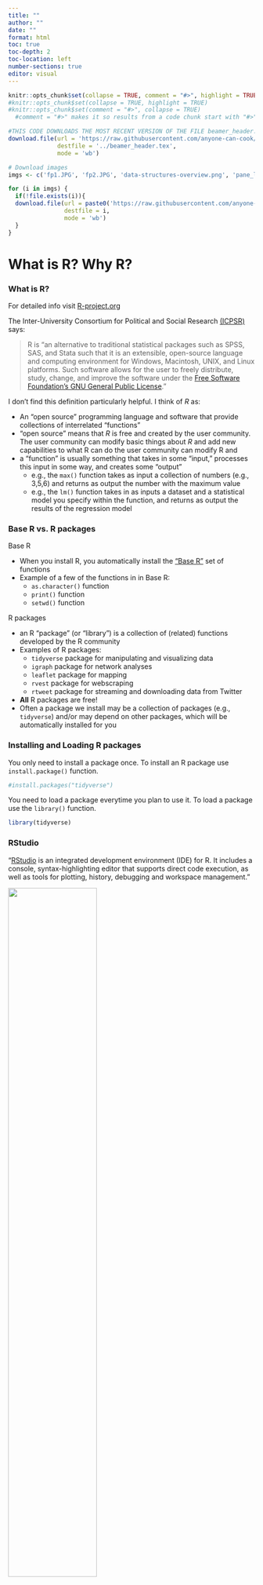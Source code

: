```yaml
---
title: ""
author: ""
date: ""
format: html
toc: true
toc-depth: 2
toc-location: left
number-sections: true
editor: visual
---
```


```r
knitr::opts_chunk$set(collapse = TRUE, comment = "#>", highlight = TRUE)
#knitr::opts_chunk$set(collapse = TRUE, highlight = TRUE)
#knitr::opts_chunk$set(comment = "#>", collapse = TRUE)
  #comment = "#>" makes it so results from a code chunk start with "#>"; default is "##"
```

```r
#THIS CODE DOWNLOADS THE MOST RECENT VERSION OF THE FILE beamer_header.tex AND SAVES IT TO THE DIRECTORY ONE LEVEL UP FROM THIS .RMD LECTURE FILE
download.file(url = 'https://raw.githubusercontent.com/anyone-can-cook/rclass1/master/lectures/beamer_header.tex', 
              destfile = '../beamer_header.tex',
              mode = 'wb')
```

```r
# Download images
imgs <- c('fp1.JPG', 'fp2.JPG', 'data-structures-overview.png', 'pane_layout.png')

for (i in imgs) {
  if(!file.exists(i)){
  download.file(url = paste0('https://raw.githubusercontent.com/anyone-can-cook/rclass1/master/lectures/intro_to_r/', i), 
                destfile = i,
                mode = 'wb')
  }
}
```

# What is R? Why R?

### What is R?

For detailed info visit [R-project.org](https://www.r-project.org/about.html)

\medskip

The Inter-University Consortium for Political and Social Research [(ICPSR)](https://www.icpsr.umich.edu/icpsrweb/content/shared/ICPSR/faqs/what-is-r.html) says:

\medskip

> R is "an alternative to traditional statistical packages such as SPSS, SAS, and Stata such that it is an extensible, open-source language and computing environment for Windows, Macintosh, UNIX, and Linux platforms. Such software allows for the user to freely distribute, study, change, and improve the software under the [Free Software Foundation's GNU General Public License](https://www.gnu.org/home.en.html)."

\medskip

I don't find this definition particularly helpful. I think of *R* as:

-   An "open source" programming language and software that provide collections of interrelated "functions"
-   "open source" means that *R* is free and created by the user community. The user community can modify basic things about *R* and add new capabilities to what R can do the user community can modify R and
-   a "function" is usually something that takes in some "input," processes this input in some way, and creates some "output"
    -   e.g., the `max()` function takes as input a collection of numbers (e.g., 3,5,6) and returns as output the number with the maximum value
    -   e.g., the `lm()` function takes in as inputs a dataset and a statistical model you specify within the function, and returns as output the results of the regression model

\medskip

### Base R vs. R packages

Base R

-   When you install R, you automatically install the ["Base R"](https://stat.ethz.ch/R-manual/R-devel/library/base/html/00Index.html) set of functions
-   Example of a few of the functions in in Base R:
    -   `as.character()` function
    -   `print()` function
    -   `setwd()` function

\medskip

R packages

-   an R "package" (or "library") is a collection of (related) functions developed by the R community
-   Examples of R packages:
    -   `tidyverse` package for manipulating and visualizing data
    -   `igraph` package for network analyses
    -   `leaflet` package for mapping
    -   `rvest` package for webscraping
    -   `rtweet` package for streaming and downloading data from Twitter
-   **All** R packages are free!
-   Often a package we install may be a collection of packages (e.g., `tidyverse`) and/or may depend on other packages, which will be automatically installed for you

### Installing and Loading R packages

You only need to install a package once. To install an R package use `install.package()` function.

```r
#install.packages("tidyverse")
```

You need to load a package everytime you plan to use it. To load a package use the `library()` function.

```r
library(tidyverse)
```

### RStudio

"[RStudio](https://www.rstudio.com/products/rstudio/features/) is an integrated development environment (IDE) for R. It includes a console, syntax-highlighting editor that supports direct code execution, as well as tools for plotting, history, debugging and workspace management."

![](pane_layout.png){width="60%"}

### R Markdown

[R Markdown](https://rmarkdown.rstudio.com/)

-   R Markdown is a file format -- R Markdown files have the extension **.Rmd** -- that can create many kinds of static and dynamic documents
-   From [RStudio](https://rmarkdown.rstudio.com/articles_intro.html)
    -   "R Markdown is a file format for making dynamic documents with R. An R Markdown document is written in markdown (an easy-to-write plain text format) and contains chunks of embedded R code"
-   Examples of static documents
    -   PDF documents, PDF presentations, MS word documents
-   Examples of dynamic documents
    -   html presentations, interactive dashboards, etc.

How we will be using R Markdown in this class

-   All lectures created using R Markdown
-   You will use R Markdown to complete homework assignments

\medskip

After this class you might:

-   never use Microsoft Word again!
-   Use R Markdown to create: papers for class; presentations; journal manuscripts; your dissertation; etc.

### Why learn R? R can do a lot of stuff!

How we have used R+RStudio+RMarkdown in our research team

-   Stuff traditional statistical software (e.g., SPSS, Stata) can do
    -   Data manipulation, creating analysis datasets
    -   [Descriptive statistics and statistical models](https://ozanj.github.io/soc_of_ed_presentation/#/slide-15)
    -   Graphs
-   Stuff traditional statistical software cannot do
    -   [Static policy reports](https://emraresearch.org/sites/default/files/2019-03/joyce_report.pdf)
    -   Static presentations
        -   All lectures for this class written in RMarkdown
    -   [Interactive presentations](https://ozanj.github.io/joyce_report/#/title)
    -   Interactive map
        -   [Third Way map](https://ozanj.github.io/joyce_report/#/4)
        -   [Karina's recruitment redlining map](https://ksalazar3.github.io/defense/#/24/4)
    -   [Interactive dashboards](https://jkcf.shinyapps.io/dashboard/)
    -   Interactive graphs

Some of the other stuff R can create/do:

-   [Websites](https://bookdown.org/yihui/rmarkdown/websites.html); [journals](https://bookdown.org/yihui/rmarkdown/journals.html); [books](https://bookdown.org/); [web-scraping](https://www.analyticsvidhya.com/blog/2017/03/beginners-guide-on-web-scraping-in-r-using-rvest-with-hands-on-knowledge/); network analysis; machine learning/artificial intelligence

```{=html}
<!-- 

# What is this course about?

### What is data management?

- Data management is everything we do to create analysis datasets that are ready to analyze, e.g.:
  - collect data
  - read/import data into statistical programming language
  - clean data
  - integrate data from multiple sources (e.g, join/merge, append)
  - change organizational structure of data so it is suitable for analysis
  - create "analysis variables" from "input variables"
  - Make sure that you have created analysis variables correctly

### Why I don't call this class "R for data science"
 
 
Learn to walk before you can run!

- "data science" implies doing fancy, sexy things like mapping, network analysis, web-scraping, etc.
- But if you don't know how to clean data, these sexy analyses and visualizations will be useless
- "80% of data science is data cleaning"
- The skills you learn in this data management oriented class will be usefull for fancy data science stuff down the road!

### Who is this class for?

This class is for anyone who wants to work with data, that is people who want to be:

- researchers working with survey data and doing traditional statistical analyses
- researchers who want to do "data science" oreinted research 
- analysts working at think tanks/non-profits or as institutional researchers
- journalists who create interactive data visualizations

-->
```
# Executing R commands

### R as a calculator

```r
5
5+2
10*3
```

### Executing commands in R

```r
5
5+2
10*3
```

Three ways to execute commands in R

1.  Type/copy commands directly into the "console"
2.  \`code chunks' in RMarkdown (.Rmd files)
    -   Can execute one command at a time, one chunk at a time, or "knit" the entire document
3.  R scripts (.R files)
    -   This is just a text file full of R commands
    -   Can execute one command at a time, several commands at a time, or the entire script

### Shortcuts you should learn for executing commands

```r
5+2
10*3
```

Three ways to execute commands in R

1.  Type/copy commands directly into the "console"
2.  \`code chunks' in RMarkdown (.Rmd files)
    -   **Cmd/Ctrl + Enter**: execute highlighted line(s) within chunk
    -   **Cmd/Ctrl + Shift + k**: "knit" entire document
3.  R scripts (.R files)
    -   **Cmd/Ctrl + Enter**: execute highlighted line(s)
    -   **Cmd/Ctrl + Shift + Enter** (without highlighting any lines): run entire script

# R objects and data structures

### Preview of lecture on objects

-   This section of the lecture provides a conceptual and practical introduction to "objects" in R
-   **Important**: goal is to begin to develop familiarity with concepts that we will introduce in more detail in later weeks
    -   I don't expect you to understand or retain all this information perfectly
    -   So just focus on understanding as much as you can and ask any questions that come to mind

### Assignment

**Assignment** refers to creating an "object" and assigning values to it

-   The object may be a variable, a dataset, a bit of text that reads "la la la"
-   `<-` is the assignment operator
    -   in other languages `=` is the assignment operator
-   general syntax:
    -   `object_name <- object_values`
    -   good practice to put a space before and after assignment operator

\medskip

```r
# Create an object and assign value
a <- 5
a

b <- "yay!"
b
```

### Objects

R is an "object-oriented" programming language (like Python, JavaScript). So, what is an "object"?

-   formal computer science definitions are confusing because they require knowledge of concepts we haven't introduced yet

-   More intuitively, I think objects as anything I assign values to

    -   For example, below, `a` and `b` are the names of objects I assigned values to

    ```r
    a <- 5
    a
    b <- "yay!"
    b
    ```

-   Ben Skinner (my R maven) says "Objects are like boxes in which we can put things: data, functions, and even other objects."

Many commercial statistical software packages (e.g., SPSS, Stata) operate on datasets, which consist of rows of observations and columns of variables

-   Usually, these packages can open only one dataset at a time
-   By contrast, in R everything is an object and there is no limit to the number of objects R can hold (except memory)

```{=html}
<!--

### Objects

Understanding what an "object" is in R can be confusing because almost everything is an object

- There is no limit to the number of objects R can hold (except memory)
- Objects can be categorized by "__type__" (which we will discuss today) and by "__class__" (which we will discuss more in later weeks)

\medskip 

Object "type" refers to how the object is stored internally by R

- Some object "types" require more memory than others
- For example, an "integer" storage type takes up less money than a "character" storage type
  - therefore, it makes sense to store the value `5` as an integer rather than a character

\medskip 

"Class" is an "attribute" of an object -- built on top of object type -- that defines what things you can do to an object

- For example, a date is an object with a numeric _type_ and a date _class_
- R "functions" do different things to different types/classes of objects
  - e.g., date functions are meant to process objects with type=numeric and class=date; these functions don't work on objects with type=character (e.g., "yay!")

-->
```
### Vectors

The fundamental data structure in R is the "vector"

-   A vector is a collection of values
-   The individual values within a vector are called "elements"
-   Values in a vector can be numeric, character (e.g., "Apple"), or some other *type*

Below we use the combine function `c()` to create a numeric vector that contains three elements

-   Help file says that `c()` "combines values into a vector or list"

```r
#?c # to see help file for the c() "combine" function
x <- c(4, 7, 9) # create object called x, which is a vector with three elements 
# (each an integer)
x # print object x
```

Vector where the elements are characters

```r
animals <- c("lions", "tigers", "bears", "oh my") # create object called animals
animals
```

### Student task

Either in the R console or within the R markdown file, do the following:

1.  Create a vector called `v1` with three elements, where all the elements are numbers. Then print the values.
2.  Create a vector called `v2` with four elements, where all the elements are characters (i.e., enclosed in single '' or double "" quotes). Then print the values.
3.  Create a vector called `v3` with five elements, where some elements are numeric and some elements are characters. Then print the values.

### Solution to student task

```r
v1 <- c(1, 2, 3) 
# create a vector called v1 with three elements
# all the elements are numbers
v1 # print value
```

```r
v2 <- c("a", "b", "c", "d") 
# create a vector called v2 with four elements
# all the elements are characters
v2 # print value
```

```r
v3 <- c(1, 2, 3, "a", "b") 
# create a vector called v3 with five element
# some elements are numeric and some elements are characters
v3 # print value
```

```{=html}
<!--
When printing object `v3` numbers were printed with quotations around them (e.g., `"1"`), because they are stored as "characters" 

- Why? A vector must be only one "type" (numeric, character, or logical). You can’t mix modes in the same vector.
-->
```
### Formal classification of vectors in R

Here, I introduce the classification of vectors by Grolemund and Wickham

There are two broad types of vectors

1.  **Atomic vectors**. An object that contains elements. Six "types" of atomic vectors:
    -   **logical**, **integer**, **double**, **character**, **complex**, and **raw**.
        -   **Integer** and **double** vectors are collectively known as **numeric** vectors.
2.  **Lists**. Like atomic vectors, lists are objects that contain elements
    -   elements within a list may be atomic vectors
    -   elements within a list may also be other lists; that is lists can contain other lists

One difference between atomic vectors and lists: **homogeneous** vs. **heterogeneous** elements

-   atomic vectors are **homogeneous**: all elements within atomic vector must be of the same type
-   lists can be **heterogeneous**: e.g., one element can be an integer and another element can be character

### Formal classification of vectors in R

Visual representation of the Grolemund and Wickham classification

![Overview of data structures (Grolemund and Wickham, 2018, chapter 20)](data-structures-overview.png){width="60%"}

### Developing an intuitive understanding of vector types

**Grolemund and Wickham classification**:

1.  **Atomic vectors**. six "types": logical, integer, double, character, complex, raw.
2.  **Lists**

Problem with this classification:

-   Not conceptually intutive
-   Technically, lists are a type of vector, but people often think of atomic vectors and lists as fundamentally different things

**Classification used by my R maven Ben Skinner**:

-   data **type**: logical, numeric (integer and double), character, etc.
-   data **structure**: vector, list, matrix, etc.

I find Skinner's classification more intuitive conceptually. However, it isn't completely consistent with how R and R functions think about objects

## Atomic vectors

### "Length" of an atomic vector is the number of elements

\medskip For remainder of lecture, I'll use the term **vector** to refer to atomic vectors

Use `length()` function to examine vector length

```r
x <- c(4, 7, 9)
x
length(x)

animals <- c("lions", "tigers", "bears", "oh my")
animals
length(animals)
```

A single number (or a single string/character) is a vector with `length==1`

```r
z <- 5
length(z)
length("Tommy")
```

### Data type of a vector

\medskip The "type" of an atomic vector refers to the elements within the vector.

While there are six "types" of atomic vectors, we'll focus on the following types:

-   numeric:
    -   "integer" (e.g., 5)
    -   "double" (e.g., 5.5)
-   character (e.g., "ozan")
-   logical (e.g., `TRUE`, `FALSE`)

Use `typeof()` function to examine vector type

```r
x
typeof(x)

p <- c(1.5, 1.6)
p
typeof(p)

animals
typeof(animals)
```

### Data type of a vector, numeric

Numeric vectors can be "integer" (e.g., 5) or "double" (e.g., 5.5)

```r
typeof(1.5)
```

R stores numbers as doubles by default.

```r
x
typeof(x)
```

To make an integer, place an `L` after the number:

```r
typeof(5)
typeof(5L)
```

### Data type of a vector, character

In contrast to "numeric" data types which are used to store numbers, the "character" data type is used to store **strings** of text.

-   Strings may contain any combination of numbers, letters, symbols, etc.
-   Character vectors are sometimes referred to as string vectors

When creating a vector where elements have `type==character` (or when referring to the value of a string), place single \`\` or double "" quotes around text

-   the text within quotes is the "string"

```r
c1 <- c("cat",'cash','candy cane')
c1
typeof(c1)
length(c1)
```

Numeric values can also be stored as strings

```r
c2 <- c("1","2","3")
c2
typeof(c2)
```

### Data type of a vector, logical

Logical vectors can take three possible values: `TRUE`, `FALSE`, `NA`

-   `TRUE`, `FALSE`, `NA` are special keywords; they are different from the character strings `"TRUE"`, `"FALSE"`, `"NA"`
-   Don't worry about `NA` for now

```r
typeof(TRUE)
typeof("TRUE")

typeof(c(TRUE,FALSE,NA))
typeof(c(TRUE,FALSE,NA,"FALSE"))

log <- c(TRUE,TRUE,FALSE,NA,FALSE)
typeof(log)
length(log)
```

We'll learn more about logical vectors later

### All elements in (atomic) vector must have same data type.

Atomic vectors are **homogenous**;

-   An atomic vector has one data type
-   all elements within an atomic vector must have the same data "type"

If a vector contains elements of different type, the vector type will be type of the most "complex" element

Atomic vector types from simplest to most complex:

-   logical \< integer \< double \< character

```r
typeof(c(TRUE,TRUE,NA))

# recall L after an integer forces type to be integer 
# rather than double
typeof(c(TRUE,TRUE,NA,1L)) 
typeof(c(TRUE,TRUE,NA,1.5))
typeof(c(TRUE,TRUE,NA,1.5,"howdy!"))
```

### Named vectors

All vectors can be "named" (i.e., name individual elements within vector)

Example of creating an unnamed vector

-   the `str()` function "compactly display\[s\] the internal structure of an R object" \[from help file\]; very useful for describing objects

```r
#?str
x <- c(1,2,3,"hi!")
x
str(x)
```

Example of creating a named vector

```r
y <- c(a=1,b=2,3,c="hi!")
y
str(y)
```

### Sequences

(Loose) definition: a sequence is a set of numbers in ascending or descending order

A vector containing a "sequence" of numbers (e.g., 1, 2, 3) can be created using the colon operator `:` with the notation `start:end`

```r
-5:5
5:-5
s<- 1:10 #same as this: s<- c(1:10)
s
length(s)
```

Creating sequences using `seq()` function - basic syntax \[with default values\]:

```r
seq(from = 1, to = 1, by = 1)
```

```r
seq(10,15)
seq(from=10,to=15,by=1)
seq(from=100,to=150,by=10)
```

### Vectorized math

Most mathematical operations operate on each element of the vector

-   e.g., add a single value to a vector and that value will be added to each element of the vector

```r
1:3
1:3+.5
(1:3)*2
```

Mathematical operations involving two vectors with the same length behave differently

-   e.g., for addition: add element 1 of vector 1 to element 1 of vector 2, add element 2 of vector 1 to element 2 of vector 2, etc.

```r
c(1,1,1)+c(1,0,2)
c(1,1,1)*c(1,0,2)
```

## Lists

### Lists

What is a **list**?

-   Like (atomic) vectors, a list is an object that contains **elements**
-   Unlike vectors, data types can differ across elements within a list
-   An element within a list can be another list
    -   this characteristic makes lists more complicated than vectors
    -   suitable for representing hierarchical data

Lists are more complicated than vectors; today we'll just provide a basic introduction

### Create lists using `list()` function

Create a vector (for comparison purposes)

```r
a <- c(1,2,3)
typeof(a)
length(a)
```

Create a list

```r
b <- list(1,2,3)
typeof(b)
length(b)
b # print list is awkward
```

### Investigate structure of lists using `str()` function

When investigating lists, `str()` is better than printing the list

```r
b <- list(1,2,3)
typeof(b)
length(b)
str(b) # 3 elements, each element is a numeric vector w/ length=1
```

Each element of a list can be a vector of different length (i.e., different number of elements)

```r
c <- list(c(3,4),c(-5,1,3))
typeof(c)
length(c)
str(c) # 2 elements; element 1=vector w/ length=2; element 2=vector w/length=3
```

### Elements within lists can have different data types

Lists are **heterogeneous**

-   data types can differ across elements within a list

```r
b <- list(1,2,"apple")
typeof(b)
length(b)
str(b)
```

Vectors are **homogeneous**

```r
a <- c(1,2,"apple")
typeof(a)
str(a)
```

### Lists can contain other lists

```r
x1 <- list(c(1,2), list("apple", "orange"), list(1, 2, 3))
str(x1)
```

-   first element of list is a numeric vector with length=2
-   second element is a list with length=2
    -   first element is character vector with length=1
    -   second element is character vector with length=1
-   third element is a list with length=3
    -   first element is numeric vector with length=1
    -   second element is numeric vector with length=1
    -   third element is numeric vector with length=1

### You can name each element in the list

```r
x2 <- list(a=c(1,2), b=list("apple", "orange"), c=list(1, 2, 3))
str(x2)
```

`names()` function shows names of elements in the list

```r
names(x2) # has names
names(x1) # no names
```

### Access individual elements in a "named" list

Syntax: `list_name$element_name`

```r
x2 <- list(a=1, b=list("apple", "orange"), c=list(1, 2, 3))
x2$a
typeof(x2$a)
length(x2$a)

typeof(x2$b)
length(x2$b)

typeof(x2$c)
length(x2$c)
```

Note: We'll spend more time practicing "accessing elements of a list" in upcoming weeks

### Compare structure of list to structure of element within a list

```r
str(x2)

str(x2$c)
```

### A DATASET IS JUST A LIST!!!!!

\medskip A data frame is a list with the following characteristics:

-   Data type can differ across elements (like all lists)
-   Each element (column) is a variable
-   Each element in a data frame must have the same length
    -   The length of an element is the number of observations (rows)
    -   Thus, each variable in a data frame has same number of observations
-   Each element is named
    -   these element names are the variable names
-   Typically, each **element**(variable) in a data frame is a **vector**
    -   Elements can also be lists. Happens when the variable has a complicated data structure
        -   e.g., a variable that identifies the "\@" mentions in a tweet

```r
library(tidyverse)
df <- select(mtcars,mpg,cyl,hp) # ignore for now
```

```r

names(df)
head(df, n=4) # print first few rows
```

Additionally, data frames have "attributes"; we'll discuss those in upcoming weeks

### A data frame is a named list

```r
head(df, n= 5)
typeof(df)
names(df)
length(df) # length=number of variables
str(df)
```

Like any named list, we can examine the elements

-   Individual elements of a data frame are the variables
-   these variables are vectors with length equal to the number of rows/observations

```r
typeof(df$mpg)
length(df$mpg) # length=number of rows/obs
str(df$mpg)
```

### Main takeaways about atomic vectors and lists

Basic data stuctures

1.  **(Atomic) vectors**: **logical**, **integer**, **double**, **character**.
    -   each element in vector must have same data type
2.  **Lists**:
    -   Data type can differ across elements

Takeaways

-   These concepts are difficult; ok to feel confused
-   I will reinforce these concepts throughout the course
-   Good practice: run simple diagnostics on any new object
    -   `length()` : how many **elements** in the object
    -   `typeof()` : what **type** of data is the object
    -   `str()` : hierarchical structure of the object

### Main takeaways about atomic vectors and lists

Basic data stuctures

1.  **(Atomic) vectors**: **logical**, **integer**, **double**, **character**.
    -   each element in vector must have same data type
2.  **Lists**:
    -   Data type can differ across elements

Takeaways, continued

-   These data structures (vectors, lists) and data types (e.g., character, numeric, logical) are the basic building blocks of all object oriented programming languages
-   Application to statistical analysis
    -   Datasets are just lists
    -   The individual elements -- columns/variables -- within a dataset are just vectors
-   These structures and data types are foundational for all "data science" applications
    -   e.g., mapping, webscraping, network analysis, etc.

# Using R functions

### What are functions

\medskip *\*Functions\*\* are pre-written bits of code that accomplish some task.

\medskip Functions generally follow three sequential steps:

1.  take in an **input** object(s)
2.  **process** the input.
3.  **return** (A) a new object or (B) a visualizatoin (e.g., plot)

For example, `sum()` function calculates sum of elements in a vector

1.  **input**. takes in a vector of elements (numeric or logical)
2.  **processing**. Calculates the sum of elements
3.  **return**. Returns numeric vector of length=1; value is sum of input vector

```r
sum(c(1,2,3))
typeof(sum(c(1,2,3))) # type of object created by sum()
length(sum(c(1,2,3))) # length of object created by sum()

#sum(c(TRUE,TRUE,FALSE))
#typeof(sum(c(TRUE,TRUE,FALSE))); length(sum(c(TRUE,TRUE,FALSE)))
```

### Function syntax

Components of a function

-   function name (e.g., `sum()`, `length()`, `seq()`)
-   function arguments
    -   Inputs that the function takes, which determine what function does

        -   can be vectors, data frames, logical statements, etc.

    -   In "function call" you specify values to assign to these function arguments

        -   e.g., `sum(c(1,2,3))`

    -   Separate arguments with a comma `,`

        -   e.g., `seq(10,15)` Example: the sequence function, `seq()`

        ```r
        seq(10,15)
        ```

        ### Function syntax: More on function arguments

Usually, function arguments have names

-   e.g., the `seq()` function includes the arguments `from`, `to`, `by`
-   when you call the function, you need to assign values to these arguments; but you usually don't have to specify the name of the argument

```r
seq(from=10, to=20, by=2)
seq(10,20,2)
```

Many function arguments have "default values", set by whoever wrote the function

-   if you don't specify a value for that argument, the default value is inserted
-   e.g., partial list of default values for `seq()`: `seq(from=1, to=1, by=1)`

```r
seq()
seq(to=10)
seq(10) # R assigned value of 10 to "to" rather than "from" or "by"
```

### Function arguments, the `na.rm` argument

When R performs a calculation and an input has value `NA`, output value is `NA`

```r
5+4+NA
```

R functions that perform calculations often have argument named `na.rm`

-   `na.rm` argument asks whether to remove `NA` values prior to calculation

-   For most functions, default value is `na.rm = FALSE`

    -   This means "do not remove `NAs`" prior to calculation
    -   e.g., default values for `sum()` function: `sum(..., na.rm = FALSE)`

    ```r
    sum(c(1,2,3,NA), na.rm = FALSE) # default value
    sum(c(1,2,3,NA))
    ```

-   if you specify, `na.rm = TRUE`, `NA` values removed prior to calculation

```r
sum(c(1,2,3,NA), na.rm = TRUE)
```

### Help files for functions

To see help file on a function, type `?function_name` without parentheses

```r
?sum
?seq
```

**Contents of help files**

-   **Description**. What the function does
-   **Usage**. Syntax, including default values for arguments
-   **Arguments**. Description of function arguments
-   **Details**. Details and idiosyncracies of about how the function works.
-   **Value**. What (object) the function "returns"
    -   e.g., `sum()` returns vector of length 1 whose value is sum of input vector
-   **References**. Additional reading
-   **See Also**. Related functions
-   **Examples**. Examples of function in action
-   Bottom of help file identifies the package the function comes from

\medskip *\*Practice!\*\*

-   when you encounter a new function, spend two minutes reading the help file
-   over time, help files will feel less cryptic and will start to feel helpful

### Function arguments, the dot-dot-dot (`...`) argument

\medskip On help file for many functions, you will see an argument called `...`, referred to as the "dot-dot-dot" argument

```r
?sum
?seq
```

"Dot-dot-dot" arguments have several uses. What you should know for now:

-   `...` refers to arguments that are "un-named"; but user can specify values
    -   e.g., default syntax for `sum()`: `sum(..., na.rm = FALSE)`
        -   argument `na.rm` is "named" (name is `na.rm`); argument `...` un-named
-   `...` used to allow a function to take an arbitrary number of arguments:

```r
#Here, sum function takes 1 un-named argument, specifically c(10,5,NA)
sum(c(10,5,NA),na.rm=TRUE)

#Here the sum function takes 3 un-named arguments
sum(10,5,NA,na.rm=TRUE)

#Here the sum function takes 5 un-named arguments
sum(10,5,10,20,NA,na.rm=TRUE)
```

# Appendix

## Directories and filepaths (skim)

### Directories and filepaths

-   Goal: Give you a very brief overview of "directories" (i.e., folders) and "filepaths" (tells you where folder is located) in R
-   For the most part, this course won't require extensive knowledge of working with filepaths. But the second course in this sequence will.

### Working directory

**(Current) Working directory**

-   The folder/directory in which you are currently working
-   This is where R looks for files
-   Files located in your current working directory can be accessed without specifying a filepath because R automatically looks in this folder

Function `getwd()` shows current working directory

```r
getwd()
```

Command `list.files()` lists all files located in working directory

```r
getwd()
list.files()
```

### Working directory, "Code chunks" vs. "console" and "R scripts"

When you run **code chunks** in RMarkdown files (.Rmd), the working directory is set to the filepath where the .Rmd file is stored

```r
getwd()
list.files()
```

When you run code from the **R Console** or an **R Script**, the working directory is your R Project directory (we'll cover this in the next section).

Command `getwd()` shows current working directory

```r
getwd()
```

### Absolute vs. relative filepath

**Absolute file path**: The absolute file path is the complete list of directories needed to locate a file or folder.\
`setwd("/Users/pm/Desktop/rclass1/lectures/intro_to_r")`

**Relative file path**: The relative file path is the path relative to your current location/directory. Assuming your current working directory is in the "intro_to_r" folder and you want to change your directory to the data folder, your relative file path would look something like this:\
`setwd("../../data")`

```         
        File path shortcuts (Mac)
```

| **Key** | **Description**                                                    |
|-------------------------------|-----------------------------------------|
| \~      | tilde is a shortcut for user's home directory (mine is my name pm) |
| ../     | moves up a level                                                   |
| ../../  | moves up two level                                                 |

```r
getwd()
setwd('~')
getwd()
```

Use relative path to move working directory up one level

```r
getwd()
setwd('../')
getwd()
```

### Exercise

1.  Let's create a folder on our desktop and name it red\
2.  Inside the red folder, create two subfolders named orange and yellow\
3.  Inside the yellow folder create another subfolder named green

Make sure to name these folders in lowercase.

You should have 1 folder on your desktop called red. Inside the red folder you have two folders called orange and yellow. Inside the yellow folder you have a folder called green.

Here is a visual of how it should look...

### File path visual

![](fp1.JPG){width="200px"} ![](fp2.JPG){width="200px"}

### Exercise continued

Let's say we want to get to the green folder using the absolute file path.\
1. View your current working directory `getwd()`\
2. Set your working directory to the green folder using the absolute file path\
3. Now set your working directory to the orange folder using the relative file path (hint: use `../`)

### Solution

\[Solution for Mac users\]

```r
getwd()
setwd("~/Desktop/red/yellow/green")
getwd() 
setwd("../../orange")
getwd()
```

## Create "R project"

### What is an R project?

What is an "R project"?

-   Helps you keep all files for a project in one place
-   When you open an R project, the file-path of your current working directory is automatically set to the file-path of your R-project

### How to create an "R project"

1.  In RStudio, click on "File" \>\> "New Project" \>\> "Existing Directory" \>\> "New Project"
2.  "Browse" to find folder where you want in which you want to save the ".Rproj" folder you just saved

-   let's call this folder "my_rclass_folder", but it can be any folder we want
-   the name of the ".Rproj" file will be my_rclass_folder.Rproj

1.  Then click on Create Project

Using R Project

-   save files/folders associated with this project within the "my_rclass_folder"
-   When working you want to work on the project, click on the .Rproj folder "my_rclass_folder.Rproj"
-   whenever you run a command from your **R Console** or an **R Script**, the "working directory" will be set to the filepath where "my_rclass_folder.Rproj" is saved
-   As you will see in the future (EDUC260B), this will make it easy to collaborate with colleagues
    -   you will be able to run the exact same scripts on different computers!

### Next, you follow these steps

-   You can add any additional sub-folders you want to the "rclass1" folder
    -   e.g., "syllabus", "resources"
-   You can add any additional files you want to the sub-directory folders you unzipped
    -   e.g., in "rclass1/lectures/intro_to_r" you might add an additional document of notes you took

## R Markdown

### What is R Markdown

-   R Markdown documents embed R code, output associated with R code, and text into one document
-   An R Markdown document is a "'Living' document that updates every time you compile \["knit"\] it"
-   R Markdown documents have the extension .Rmd
    -   Can think of them as text files with the extension .Rmd rather than .txt
-   At top of .Rmd file you specify the "output" style, which dictates what kind of formatted document will be created
    -   e.g., `html_document` or `pdf_document`
-   When you compile \["knit"\] a .Rmd file, the resulting formatted document can be an HTML document, a PDF document, an MS Word document, or many other types

*This slide borrows from Darin Christensen*

### How people use R Markdown

R Markdown creates many types of static and dynamic/interactive documents

-   Example of [static policy report](https://emraresearch.org/sites/default/files/2019-03/joyce_report.pdf)
-   Example of [dynamic/interactive presentation](https://ozanj.github.io/joyce_report/#/title)

How I use R Markdown

-   Journal manuscripts; reports; presentations; for taking notes when I am learning new methods or reading an empirical paper

How we will be using R Markdown files in this class:

-   Homework you submit will be .Rmd files, where "output" style will be `html_document` or `pdf_document`
-   Lectures we write are .Rmd files, where the output style will be `beamer_presentation` or `html_document`
    -   `beamer_presentation` is essentially a PDF document, where each page is a slide

### Creating R Markdown documents

**Do this with a partner**

Approach for creating a RMarkdown document.

1.  Point-and-click from within RStudio
    -   Click on *File* \>\> *New File* \>\> *R Markdown* \>\> *Document* \>\> choose *HTML* \>\> click *OK*
        -   Optional: add title (this is not the file name, just what appears at the top of document)
        -   Optional: add author name
    -   Save the .Rmd file; *File* \>\> *Save As*
        -   Any file name
        -   Recommend you save it in same folder you saved this lecture
    -   "Knit" the entire .Rmd file
        -   Point-and-click OR shortcut: **Cmd/Ctrl + Shift + k**

```r
# 2. From blank text file
#     - create blank text file
#         - can give it any name, but change extension from .txt to .Rmd
#     - Open this blank .Rmd file in Rstudio
#     - copy this text into file [LINK HERE][PATRICIA CREATE LINK TO sample_simple_rmarkdown.txt FILE WHICH IS STORED IN LECTURE 2 DIRECTORY]
#     - "knit" the entire .Rmd file
#         - point-and-click OR shortcut: __Cmd/Ctrl + Shift + k__

#Don't worry about this. Ozan's notes
```

### Components of a .Rmd file

An R Markdown (.Rmd) file consists of several parts

1.  **YAML header**
    -   YAML stands for "yet another markup language"
    -   Controls settings that apply to the whole document (e.g., "output" should be `html_document` or `pdf_document`, whether to include table of contents, etc.)
    -   YAML header goes at the very top of the document
    -   Starts with a line of three horizontal dashes `---`; ends with a line of three horizontal dashes `---`
2.  **Text** in body of .Rmd file
    -   e.g., headings; description of results, etc.
3.  **R code chunks** in body of .Rmd file

```r
a <- c(2,4,6)
a
a-1
```

4.  **R output** associated with code chunks

```r
a <- c(2,4,6)
a
a-1
```

### Comment: Running R code chunks vs. "knit" entire .Rmd file

Two ways to execute R commands in .Rmd file:

1.  "Knit" entire .Rmd file
    -   shortcut: **Cmd/Ctrl + Shift + k**
2.  "Run" code chunk or selected lines within code chunk
    -   Run selected line(s): **Cmd/Ctrl + Enter**
    -   Run current chunk: **Cmd/Ctrl + Shift + Enter**

Comment on default settings for RStudio:

-   When you knit entire .Rmd file, "objects" created within .Rmd file will not be available after file compiles
-   When you run code chunk (or selected lines in chunk), objects created by lines you run will be in your "environment" until you remove them or quit R session

### Output types of .Rmd file

Common/important output types:

-   **html_document**: R Markdown originally designed to create HTML documents
    -   Most features/code in .Rmd files were written for html_document
    -   Many of these features are available in other output types
    -   When learning R Markdown, best to start by learning html_document
-   **pdf_document**: Requires installation of `tinytex` R package or LaTeX (MiKTeX/MacTeX)
    -   How it works:
        -   You write .Rmd code
        -   When you compile, this .Rmd code is transformed into LaTeX code
        -   LaTeX "engine" creates the formatted .pdf file
    -   Can include some of the same features available for *html_document*
    -   Can insert LaTeX commands in .Rmd file with *pdf_document* output
-   **beamer_presentation**: Requires installation of LaTeX
    -   "beamer" is the name for presentations written in LaTeX
    -   Essentially creates PDF of presentation slides
    -   Lectures for this class created with *beamer_presentation* output
    -   Note: YAML header includes `beamer_header.tex` file, which creates some formatting rules and additional commands

### Learning more about R Markdown

Resources

-   Cheat sheets and quick reference:
    -   [Cheat Sheet](https://www.rstudio.com/wp-content/uploads/2015/02/rmarkdown-cheatsheet.pdf)
    -   [Quick Reference](https://www.rstudio.com/wp-content/uploads/2015/03/rmarkdown-reference.pdf) \[I prefer the quick reference\]
-   Chapters/books
    -   [Chapter 27](http://r4ds.had.co.nz/r-markdown.html) of "R for Data Science" book
    -   [R Markdown: The Definative Guide](https://bookdown.org/yihui/rmarkdown/) book \[I prefer this book\]

How you will learn R Markdown

-   Lectures written as .Rmd file
    -   During class run "code chunks" and try to "knit" entire .Rmd file
-   I'll assign **small** amount of reading on R Markdown
    -   Prior to next week:
        -   Spend 15 minutes familiarizing yourself with [Quick Reference](https://www.rstudio.com/wp-content/uploads/2015/03/rmarkdown-reference.pdf)
        -   Read section [3.1 of R Markdown: The Definative Guide](https://bookdown.org/yihui/rmarkdown/html-document.html), about creating html_document
-   Homework must be written in .Rmd file
    -   You will submit .Rmd file AND output of compiled file
    -   For next week, you will submit homework as html_document output

### Directory structure for this class

In order to be able to "knit" entire lectures \[rather than just run specific code chunks\] make sure that you have the following directory structure:

-   rclass1
    -   lectures
        -   intro_to_r/
        -   ...
        -   join_data/
        -   beamer_header.tex

What is beamer_header.tex?

-   A text file that contains \LaTeX code
-   This code creates formatting rules that are applied to all lecture slides
-   If you go YAML header you will see:

```r
    includes:
      in_header: ../beamer_header.tex
```

-   This runs beamer_header.tex; assumes that beamer_header.tex is located one level up from your current directory
-   If you don't have beamer_header.tex saved to appropriate place, you can download it here [LINK](https://github.com/anyone-can-cook/rclass1/blob/master/lectures/beamer_header.tex)
-   Note: we may revise beamer_header.tex as we work out formatting bugs

## Matrices \[optional\]

### Matrices

A **matrix** is a collection of elements arranged in a two-dimensional rectangular layout

-   A matrix is another "data structure," in addition to vectors and lists
-   Create a matrix named `m` with 2 rows and 3 columns

```r
m <- matrix( 
  c(2, 4, 3, 1, 5, 7), # the data elements 
  nrow=2,              # number of rows 
  ncol=3,              # number of columns 
  byrow = TRUE         # fill matrix by rows 
)

m # print matrix m
```

Investigate matrix `m`

```r
typeof(m) # type = "double"
str(m) # type = numeric; has two rows and three columns
class(m) # class = matrix; more on class later
```

### Matrices

Like atomic vectors, matrices are homogenous data structures

```r
m2 <- matrix( 
  c(2, 4, 3, "a", "b", "c"), # the data elements 
  nrow=2,              # number of rows 
  ncol=3,              # number of columns 
  byrow = TRUE         # fill matrix by rows 
)

m2
```

Investigate matrix `m`

```r
typeof(m2) # type = "character"
str(m2) # type = character; has two rows and three columns
```

Why are data frames based on lists rather than matrices?

-   a matrix is a homogenous data structure, so you couldn't have both a numeric variable and a character variable
-   a list is a heterogeneous data structure, allowing for variables of different underlying data types

### Matrices

How are matrices used in R

-   the underlying code for statistical models uses matrices (e.g., covariance matrix, matrix of regression coefficients)
-   For most data manipulation tasks, matrices used much less frequently than vectors and lists
    -   In this course, we won't use matrices much at all
-   Particular applications (e.g., social network analysis) make frequent use of matrices

### Matrices

How are matrices used in R

-   Create an "adjacency matrix," which defines whether actors are connected to one another in a social network

```r
a <- matrix( 
  c(NA,NA,NA,NA,
    1,NA,NA,NA,
    1,0,NA,NA,
    0,1,0,NA), # the data elements 
  nrow=4,              # number of rows 
  ncol=4,              # number of columns 
  byrow = TRUE         # fill matrix by rows 
)
a_names <- c("a","b","c","d") # create vector of actor names
rownames(a) <- a_names # assign names to rows
colnames(a) <- a_names # assign names to columns
a
```

### Practical example of matrices: Network data of recruiting visits from colleges to high schools

For this example, don't worry about understanding the code

-   We will explain this code over coming weeks

Object `g_2mode_privu` contains:

-   off-campus recruiting visits from private colleges/universities to private high schools
-   load `g_2mode_privu`

```r
#install.packages("igraph") # install igraph package
library(igraph) # load igraph package
```

```r
# load igraph object of visits by private colleges/universities to private high schools
load(url("https://github.com/cyouh95/recruiting-chapter/raw/master/data/g_2mode_privu.rda"))
```

Investigate object `g_2mode_privu`

```r
typeof(g_2mode_privu) # igraph package stores network data as type = list
class(g_2mode_privu) # class = igraph
```

The "vertices" consist of colleges and high schools

```r
vcount(g_2mode_privu) # 1356 "nodes" or "vertices"
table(V(g_2mode_privu)$type) # 1330 private high schools; 26 private colleges/universities
```

An "edge" occurs when two vertices are connected to one another

-   in `g_2mode_privu`, an edge occurs when a particular college visits a particular high school

```r
ecount(g_2mode_privu)
```

### Practical example of matrices: Network data of recruiting visits from colleges to high schools

An igraph object (type = list; class = igraph) can be decomposed into:

-   a dataframe that contains characteristics (referred to as "attributes" in network literature) of the vertices
-   a matrix that identifies whether two vertices are connected by an edge

Create a data frame of vertex attributes

```r
df_attr <- as_data_frame(x = g_2mode_privu, what = "vertices")

typeof(df_attr) # type = list
length(df_attr) # length = number of variables
class(df_attr) # data.frame
str(df_attr)
```

### Practical example of matrices: Network data of recruiting visits from colleges to high schools

```r
#install.packages("tidyverse")
library(tidyverse) # load tidyverse package
```

Examine data frame of vertex attributes

```r
#df_attr %>% glimpse()
# vertices = universities
df_attr %>% filter(type == TRUE) %>% select(unitid,univ_name_ipeds,state_code_ipeds, classification_ipeds)

# vertices = high schools
df_attr %>% filter(type == FALSE) %>% select(ppin,name_pss,city_pss, state_code_pss)
```

Examine individual variables within data frame

-   takeaway: invidividual variables within data frame are vectors!

```r
typeof(df_attr$name_pss) # vector of type = character
str(df_attr$name_pss) # length of vector is number of obs

typeof(df_attr$total_enrolled_pss) # vector of type = integer
str(df_attr$total_enrolled_pss)
```

### Practical example of matrices: Network data of recruiting visits from colleges to high schools

Create adjacency matrix of which colleges visited which high schools

```r
adj_mat <- as_adjacency_matrix(graph = g_2mode_privu, type = "both", 
                               sparse = FALSE)
```

Investigate adjacency matrix

```r
typeof(adj_mat) # a numeric "double" object
class(adj_mat) # matrix class
#str(adj_mat) # 1,356 rows by 1,356 columns
```

Print a few cells, visits by colleges (columns) to high schools (rows)

-   colleges: "`139658`" = Emory University; "`147767`" = Northwestern University; "`152080`" = University of Notre Dame

```r
#syntax: object_name[<rows to print>,<columns to print>]
adj_mat[c("00000226","00000237","00000714"),c("139658","147767","152080")]
```

### Practical example of matrices: Network data of recruiting visits from colleges to high schools

Plot the 2-mode network

```r
plot(
  x = g_2mode_privu, 
  vertex.label = if_else(V(g_2mode_privu)$type, V(g_2mode_privu)$univ_abbrev_ipeds, ""),
  vertex.color = if_else(V(g_2mode_privu)$type, "lightblue", "salmon"),
  vertex.shape = if_else(V(g_2mode_privu)$type, "circle", "circle"),
  vertex.size = if_else(V(g_2mode_privu)$type, 7, 2),
  edge.lty = 1,
  layout = layout_with_kk,
  margin = -.6
)
```
